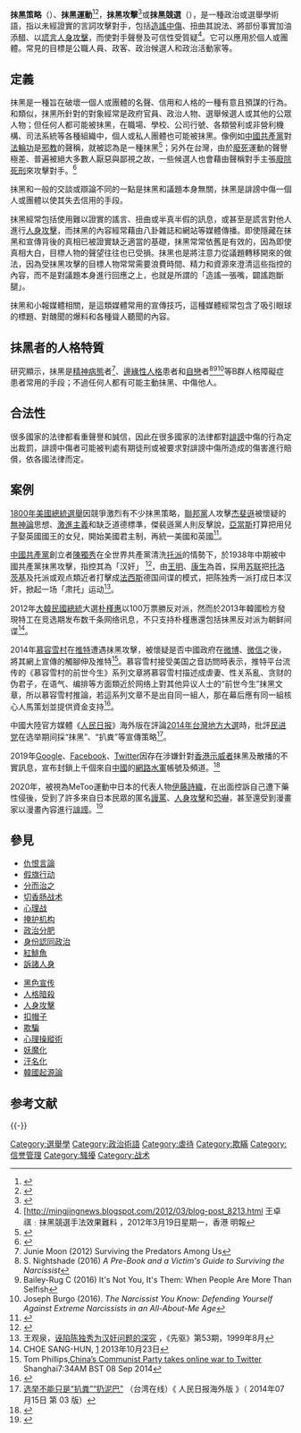 '''抹黑策略'''（{{lang-en|smear tactics}}）、'''抹黑運動'''<ref name="趙榮德2011">{{cite book|author=趙榮德|title=趙Sir教Grammar – 最佳拍檔Collocations|url=http://books.google.com/books?id=1W6OAQAAQBAJ&pg=PA49|date=29 June 2011|publisher=Sing Tao Publishing|language=zh-tw|isbn=978-962-348-150-2|page=49|quote=抹黑運動 smear campaign}}</ref><ref>{{Cite web |url=http://hk.apple.nextmedia.com/supplement/columnist/art/20031125/3684425 |title=抹黑、唱衰、不覺 |access-date=2015-06-05 |archive-date=2017-08-05 |archive-url=https://web.archive.org/web/20170805221153/http://hk.apple.nextmedia.com/supplement/columnist/art/20031125/3684425 |dead-url=no }}</ref>，'''抹黑攻擊'''<ref>{{Cite web |url=http://blogcity.me/blog/reply_blog_express.asp?f=YMHPC08RO6211091&id=384640 |title=又中又英 |access-date=2015-06-05 |archive-date=2017-08-05 |archive-url=https://web.archive.org/web/20170805221557/http://blogcity.me/blog/reply_blog_express.asp?f=YMHPC08RO6211091&id=384640 |dead-url=no }}</ref>或'''抹黑競選'''（{{lang-en|smear campaign}}），是一種政治或選舉學術語，指以未經證實的言詞攻擊對手，包括[[造謠|造謠]][[中傷|中傷]]、扭曲其說法、將部份事實加油添醋、以[[謊言|謊言]][[人身攻擊|人身攻擊]]，而使對手聲譽及可信性受質疑<ref name="香港明報2012">[http://mingjingnews.blogspot.com/2012/03/blog-post_8213.html 王卓祺﹕抹黑競選手法效果難料 {{Wayback|url=http://mingjingnews.blogspot.com/2012/03/blog-post_8213.html |date=20190812030538 }}，2012年3月19日星期一，香港 明報</ref>。它可以應用於個人或團體。常見的目標是公職人員、政客、政治候選人和政治活動家等。

==定義==
抹黑是一種旨在破壞一個人或團體的名聲、信用和人格的一種有意且預謀的行為。和{{le|負面競選|negative campaigning}}類似，抹黑所針對的對象經常是政府官員、政治人物、選舉候選人或其他的公眾人物；但任何人都可能被抹黑，在職場、學校、公司行號、各類營利或非營利機構、司法系統等各種組織中，個人或私人團體也可能被抺黑。像例如[[中國共產黨|中國共產黨]]對[[法輪功|法輪功]]是[[邪教|邪教]]的聲稱，就被認為是一種抹黑<ref>{{cite news |author1=Willy Wo-Lap Lam |title=Beijing moves to discredit Falun Gong |url=http://edition.cnn.com/2002/WORLD/asiapcf/east/07/10/china.falungong/index.html |accessdate=2022-04-15 |agency=CNN |date=2002-07-10 |archive-date=2022-04-15 |archive-url=https://web.archive.org/web/20220415061323/http://edition.cnn.com/2002/WORLD/asiapcf/east/07/10/china.falungong/index.html }}</ref>；另外在台灣，由於[[廢死|廢死]]運動的聲譽極差、普遍被絕大多數人厭惡與鄙視之故，一些候選人也會藉由聲稱對手主張[[廢除死刑|廢除死刑]]來攻擊對手。<ref>{{cite news |title=【民報】針對楊瓊瓔抹黑「廢死」 洪慈庸：拒絕奧步堅持正面選戰 |url=https://tw.appledaily.com/politics/20160113/77WVVU2VC7WPREICBBN7HP3ALQ/ |accessdate=2022-04-15 |work=蘋果日報 |date=2016-01-13 |archive-date=2022-04-15 |archive-url=https://web.archive.org/web/20220415061323/https://tw.appledaily.com/politics/20160113/77WVVU2VC7WPREICBBN7HP3ALQ/ }}</ref>

抺黑和一般的交談或辯論不同的一點是抹黑和議題本身無關，抺黑是誹謗中傷一個人或團體以使其失去信用的手段。

抹黑經常包括使用難以證實的謠言、扭曲或半真半假的訊息，或甚至是謊言對他人進行[[人身攻擊|人身攻擊]]，而抹黑的內容經常藉由八卦雜誌和網站等媒體傳播。即使隱藏在抹黑和宣傳背後的真相已被證實缺乏適當的基礎，抹黑常常依舊是有效的，因為即使真相大白，目標人物的聲望往往也已受損。抹黑也是將注意力從議題轉移開來的做法，因為受抹黑攻擊的目標人物常常需要浪費時間、精力和資源來澄清這些指控的內容，而不是對議題本身進行回應之上，也就是所謂的「造謠一張嘴，闢謠跑斷腿」。

抹黑和小報媒體相關，是這類媒體常用的宣傳技巧，這種媒體經常包含了吸引眼球的標題、對醜聞的爆料和各種聳人聽聞的內容。

==抺黑者的人格特質==
研究顯示，抺黑是[[精神病態|精神病態]]者<ref>Junie Moon (2012) Surviving the Predators Among Us</ref>、[[邊緣性人格|邊緣性人格]]患者和[[自戀|自戀]]者<ref>S. Nightshade (2016) ''A Pre-Book and a Victim's Guide to Surviving the Narcissist''</ref><ref name=Bailey>Bailey-Rug C (2016) It's Not You, It's Them: When People Are More Than Selfish</ref><ref>Joseph Burgo (2016). ''The Narcissist You Know: Defending Yourself Against Extreme Narcissists in an All-About-Me Age''</ref>等B群人格障礙症患者常用的手段；不過任何人都有可能主動抺黑、中傷他人。

==合法性==
很多國家的法律都看重聲譽和誠信，因此在很多國家的法律都對[[誹謗|誹謗]]中傷的行為定出裁罰，誹謗中傷者可能被判處有期徒刑或被要求對誹謗中傷所造成的傷害進行賠償，依各國法律而定。

== 案例 ==
[[1800年美國總統選舉|1800年美國總統選舉]]因競爭激烈有不少抹黑策略，[[聯邦黨|聯邦黨]]人攻擊[[杰斐遜|杰斐遜]]被懷疑的[[無神論|無神論]]思想、[[激進主義|激進主義]]和缺乏道德標準，傑裴遜黨人則反擊說，[[约翰·亚当斯|亞當斯]]打算把用兒子娶英國國王的女兒，開始美國君主制，再統一美國和英國<ref name="CritchlowVanderMeer2012">{{cite book|author1=Donald T. Critchlow|author2=Philip R. VanderMeer|title=The Oxford Encyclopedia of American Political and Legal History|url=http://books.google.com/books?id=FeVMAgAAQBAJ&pg=PA279|date=7 June 2012|publisher=Oxford University Press USA|isbn=978-0-19-975461-8|pages=279–280}}</ref>。

[[中國共產黨|中國共產黨]]創立者[[陳獨秀|陳獨秀]]在全世界共產黨清洗[[托派|托派]]的情勢下，於1938年中期被中國共產黨抹黑攻擊，指控其為「汉奸」
<ref name="Feigon2014">{{cite book|author=Lee Feigon|title=Chen Duxiu, Founder of the Chinese Communist Party|url=http://books.google.com/books?id=zO7_AwAAQBAJ&pg=PA223|date=14 July 2014|publisher=Princeton University Press|language=en|isbn=978-1-4008-5805-7|page=223}}</ref>，由[[王明|王明]]、[[康生|康生]]為首，採用[[苏联|苏联]]把[[托洛茨基|托洛茨基]]及托派或观点類近者打擊成[[法西斯|法西斯]]德国间谍的模式，把陈独秀一派打成日本汉奸，掀起一场「肃托」运动<ref>王观泉，[http://www.workerdemo.org.hk/0000/5316S.htm 诬陷陈独秀为汉奸问题的深究] {{Wayback|url=http://www.workerdemo.org.hk/0000/5316S.htm |date=20160304090141 }}，《先驱》第53期，1999年8月</ref>。

2012年[[大韓民國總統|大韓民國總統]]大選[[朴槿惠|朴槿惠]]以100万票勝反对派，然而於2013年韓國检方發現特工在竞选期发布数千条网络讯息，不只支持朴槿惠還包括抺黑反对派为朝鲜间谍<ref>CHOE SANG-HUN, [http://cn.nytimes.com/asia-pacific/20131023/c23skorea/dual/韩情报机构曾利用网络抹黑朴槿惠对手]{{Dead link|date=2018年6月 |bot=InternetArchiveBot |fix-attempted=no }} 2013年10月23日</ref>。 

2014年[[慕容雪村|慕容雪村]]在[[推特|推特]]遭遇抹黑攻擊，被懷疑是否中國政府在[[微博|微博]]、[[微信|微信]]之後，將其網上宣傳的觸腳伸及推特<ref>Tom Phillips,[http://www.telegraph.co.uk/news/worldnews/asia/china/11080909/Chinas-Communist-Party-takes-online-war-to-Twitter.html China’s Communist Party takes online war to Twitter] {{Wayback|url=http://www.telegraph.co.uk/news/worldnews/asia/china/11080909/Chinas-Communist-Party-takes-online-war-to-Twitter.html |date=20191212173936 }}  Shanghai7:34AM BST 08 Sep 2014</ref>。慕容雪村接受美国之音訪問時表示，推特平台流传的《慕容雪村的前世今生》系列文章將慕容雪村描述成虐妻、性关系亂、贪财的伪君子，在语气、编排等方面類近於网络上對其他异议人士的“前世今生”抹黑文章，所以慕容雪村推論，若這系列文章不是出自同一組人，那在幕后應有同一組核心人馬策划並提供資金支持<ref>{{Cite web |url=http://www.voachinese.com/content/murongxuecun-twitter-smear-20140909/2443461.html |title=存档副本 |access-date=2015-06-05 |archive-date=2016-04-22 |archive-url=https://web.archive.org/web/20160422102948/http://www.voachinese.com/content/murongxuecun-twitter-smear-20140909/2443461.html |dead-url=no }}</ref>。

中國大陸官方媒體《[[人民日报|人民日报]]》海外版在評論[[2014年中華民國地方公職人員選舉|2014年台灣地方大選]]時，批評[[民进党|民进党]]在选举期间採“抹黑”、“扒粪”等宣傳策略<ref>[http://paper.people.com.cn/rmrbhwb/html/2014-07/15/content_1452699.htm 选举不能只是“扒粪”“扔泥巴”] {{Wayback|url=http://paper.people.com.cn/rmrbhwb/html/2014-07/15/content_1452699.htm |date=20160304071501 }}（台湾在线）《 人民日报海外版 》（ 2014年07月15日   第 03 版）</ref>。

2019年[[Google|Google]]、[[Facebook|Facebook]]、[[Twitter|Twitter]]因存在涉嫌針對[[反對逃犯條例修訂草案運動|香港示威者]]抹黑及散播的不實訊息，宣布封鎖上千個來自[[中國|中國]]的[[網路水軍|網路水軍]]帳號及頻道。<ref>{{cite news|title=加入反抹黑香港！ Google終止210個YouTube疑不實頻道|url=https://news.cnyes.com/news/id/4370749|publisher=鉅亨|date=2019-08-23|accessdate=2019-11-23|archive-date=2020-09-26|archive-url=https://web.archive.org/web/20200926003236/https://news.cnyes.com/news/id/4370749|dead-url=no}}</ref>

2020年，被視為MeToo運動中日本的代表人物[[伊藤詩織|伊藤詩織]]，在出面控訴自己遭下藥性侵後，受到了許多來自日本民眾的匿名[[謾罵|謾罵]]、[[人身攻擊|人身攻擊]]和[[恐嚇|恐嚇]]，甚至還受到漫畫家以漫畫內容進行[[誹謗|誹謗]]。<ref>{{cite news |author1=黃名璽 |title=認網路插圖涉誹謗 日女記者伊藤詩織提訴 |url=https://www.cna.com.tw/news/aopl/202006080208.aspx |accessdate=2021-06-27 |work=中央社 |agency=中央社 |date=2020-06-08 |archive-date=2021-06-30 |archive-url=https://web.archive.org/web/20210630165641/https://www.cna.com.tw/news/aopl/202006080208.aspx |dead-url=no }}</ref>

== 參見 ==
{{div col|colwidth=30em}}
*[[仇恨言論|仇恨言論]]
*[[假旗行动|假旗行动]]
*[[分而治之|分而治之]]
*[[切香肠战术|切香肠战术]]
*[[心理战|心理战]]
*[[掩护机构|掩护机构]]
*[[政治分肥|政治分肥]]
*[[身份認同政治|身份認同政治]]
*[[紅鯡魚|紅鯡魚]]
*[[訴諸人身|訴諸人身]]

*[[黑色宣传|黑色宣传]]
*[[人格暗殺|人格暗殺]]
*[[人身攻擊|人身攻擊]]
*[[扣帽子|扣帽子]]
*[[欺騙|欺騙]]
*[[心理操縱術|心理操縱術]]
*[[妖魔化|妖魔化]]
*[[汙名化|汙名化]]
*[[韓國起源論|韓國起源論]]
{{div col end}}

== 参考文献 ==
{{Reflist|30em}}

{{-}}
{{心理操纵}}

[[Category:選舉學|Category:選舉學]]
[[Category:政治術語|Category:政治術語]]
[[Category:虐待|Category:虐待]]
[[Category:欺瞞|Category:欺瞞]]
[[Category:信誉管理|Category:信誉管理]]
[[Category:騷擾|Category:騷擾]]
[[Category:战术|Category:战术]]